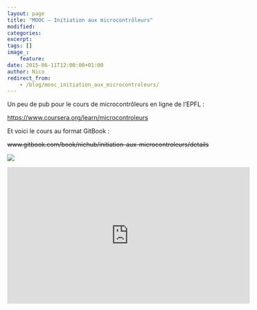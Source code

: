 ```yaml
---
layout: page
title: "MOOC — Initiation aux microcontrôleurs"
modified:
categories:
excerpt:
tags: []
image_:
    feature:
date: 2015-06-11T12:00:00+01:00
author: Nico
redirect_from:
    - /blog/mooc_initiation_aux_microcontroleurs/
---
```


Un peu de pub pour le cours de microcontrôleurs en ligne de l’EPFL :

<https://www.coursera.org/learn/microcontroleurs>

Et voici le cours au format GitBook :

~~www.gitbook.com/book/nichub/initiation-aux-microcontroleurs/details~~

![](../../files/2015-06-11-mooc_initiation_aux_microcontroleurs/Microcontroleurs-v1.0.jpg)

<iframe width="560" height="315" src="https://www.youtube.com/embed/wCgJRtzTvmI" frameborder="0" allowfullscreen></iframe>
